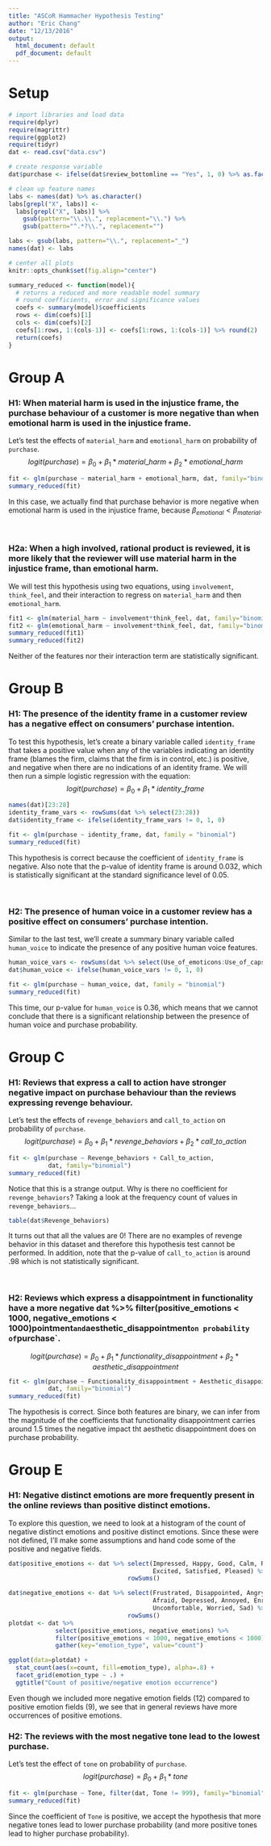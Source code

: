 ```yaml
---
title: "ASCoR Hammacher Hypothesis Testing"
author: "Eric Chang"
date: "12/13/2016"
output:
  html_document: default
  pdf_document: default
---
```

# Setup
```r
# import libraries and load data
require(dplyr)
require(magrittr)
require(ggplot2)
require(tidyr)
dat <- read.csv("data.csv")

# create response variable
dat$purchase <- ifelse(dat$review_bottomline == "Yes", 1, 0) %>% as.factor()

# clean up feature names
labs <- names(dat) %>% as.character()
labs[grepl("X", labs)] <- 
  labs[grepl("X", labs)] %>% 
    gsub(pattern="\\.\\.", replacement="\\.") %>% 
    gsub(pattern="^.*?\\.", replacement="")

labs <- gsub(labs, pattern="\\.", replacement="_")
names(dat) <- labs

# center all plots
knitr::opts_chunk$set(fig.align="center")
```

```r
summary_reduced <- function(model){
  # returns a reduced and more readable model summary
  # round coefficients, error and significance values
  coefs <- summary(model)$coefficients
  rows <- dim(coefs)[1]
  cols <- dim(coefs)[2]
  coefs[1:rows, 1:(cols-1)] <- coefs[1:rows, 1:(cols-1)] %>% round(2)
  return(coefs)
}
```

\pagebreak

# Group A
### H1: When material harm is used in the injustice frame, the purchase behaviour of a customer is more negative than when emotional harm is used in the injustice frame.
Let's test the effects of `material_harm` and `emotional_harm` on probability of `purchase`.
$$logit(purchase) = \beta_0 + \beta_1 *material\_harm +  \beta_2*emotional\_harm$$
  
```r
fit <- glm(purchase ~ material_harm + emotional_harm, dat, family="binomial")
summary_reduced(fit)
```

In this case, we actually find that purchase behavior is more negative when emotional harm is used in the injustice frame, because $\beta_{emotional} < \beta_{material}$.  

\ 

### H2a: When a high involved, rational product is reviewed, it is more likely that the reviewer will use material harm in the injustice frame, than emotional harm.
We will test this hypothesis using two equations, using `involvement`, `think_feel`, and their interaction to regress on `material_harm` and then `emotional_harm`.
```r
fit1 <- glm(material_harm ~ involvement*think_feel, dat, family="binomial")
fit2 <- glm(emotional_harm ~ involvement*think_feel, dat, family="binomial")
summary_reduced(fit1)
summary_reduced(fit2)
```

Neither of the features nor their interaction term are statistically significant.


\newpage

# Group B

### H1: The presence of the identity frame in a customer review has a negative effect on consumers’ purchase intention.

To test this hypothesis, let's create a binary variable called `identity_frame` that takes a positive value when any of the variables indicating an identity frame (blames the firm, claims that the firm is in control, etc.) is positive, and negative when there are no indications of an identity frame. We will then run a simple logistic regression with the equation:
$$logit(purchase) = \beta_0 + \beta_1 *identity\_frame$$
```r
names(dat)[23:28]
identity_frame_vars <- rowSums(dat %>% select(23:28))
dat$identity_frame <- ifelse(identity_frame_vars != 0, 1, 0)

fit <- glm(purchase ~ identity_frame, dat, family = "binomial")
summary_reduced(fit)
```

This hypothesis is correct because the coefficient of `identity_frame` is negative. Also note that the p-value of identity frame is around 0.032, which is statistically significant at the standard significance level of 0.05.

\ 

### H2: The presence of human voice in a customer review has a positive effect on consumers’ purchase intention.

Similar to the last test, we'll create a summary binary variable called `human_voice` to indicate the presence of any positive human voice features.
```r
human_voice_vars <- rowSums(dat %>% select(Use_of_emoticons:Use_of_caps_lock))
dat$human_voice <- ifelse(human_voice_vars != 0, 1, 0)

fit <- glm(purchase ~ human_voice, dat, family = "binomial")
summary_reduced(fit)
```

This time, our p-value for `human_voice` is 0.36, which means that we cannot conclude that there is a significant relationship between the presence of human voice and purchase probability.

\newpage

# Group C

### H1: Reviews that express a call to action have stronger negative impact on purchase behaviour than the reviews expressing revenge behaviour.

Let's test the effects of `revenge_behaviors` and `call_to_action` on probability of `purchase`.
$$logit(purchase) = \beta_0 + \beta_1 *revenge\_behaviors +  \beta_2*call\_to\_action$$

```r
fit <- glm(purchase ~ Revenge_behaviors + Call_to_action, 
           dat, family="binomial")
summary_reduced(fit)
```

Notice that this is a strange output. Why is there no coefficient for `revenge_behaviors`? Taking a look at the frequency count of values in `revenge_behaviors`...

```r
table(dat$Revenge_behaviors)
```

It turns out that all the values are 0! There are no examples of revenge behavior in this dataset and therefore this hypothesis test cannot be performed. In addition, note that the p-value of `call_to_action` is around .98 which is not statistically significant.

\ 

### H2: Reviews which express a disappointment in functionality have a more negative dat %>% filter(positive_emotions < 1000, negative_emotions < 1000)pointment` and `aesthetic_disappointment` on probability of `purchase`.
$$logit(purchase) = \beta_0 + \beta_1 *functionality\_disappointment +  \beta_2*aesthetic\_disappointment$$
```r
fit <- glm(purchase ~ Functionality_disappointment + Aesthetic_disappointment, 
           dat, family="binomial")
summary_reduced(fit)
```

The hypothesis is correct. Since both features are binary, we can infer from the magnitude of the coefficients that functionality disappointment carries around 1.5 times the negative impact tht aesthetic disappointment does on purchase probability.

\newpage

# Group E

### H1: Negative distinct emotions are more frequently present in the online reviews than positive distinct emotions.

To explore this question, we need to look at a histogram of the count of negative distinct emotions and positive distinct emotions. Since these were not defined, I'll make some assumptions and hand code some of the positive and negative fields.

```r
dat$positive_emotions <- dat %>% select(Impressed, Happy, Good, Calm, Relaxed, Content, 
                                        Excited, Satisfied, Pleased) %>% 
                                 rowSums()

dat$negative_emotions <- dat %>% select(Frustrated, Disappointed, Angry, Discontent,
                                        Afraid, Depressed, Annoyed, Enraged, Distressed,
                                        Uncomfortable, Worried, Sad) %>% 
                                 rowSums()
plotdat <- dat %>% 
             select(positive_emotions, negative_emotions) %>% 
             filter(positive_emotions < 1000, negative_emotions < 1000) %>% 
             gather(key="emotion_type", value="count")
```

```r
ggplot(data=plotdat) +
  stat_count(aes(x=count, fill=emotion_type), alpha=.8) +
  facet_grid(emotion_type ~ .) +
  ggtitle("Count of positive/negative emotion occurrence")
```

Even though we included more negative emotion fields (12) compared to positive emotion fields (9), we see that in general reviews have more occurrences of positive emotions.

### H2: The reviews with the most negative tone lead to the lowest purchase.

Let's test the effect of `tone` on probability of `purchase`.
$$logit(purchase) = \beta_0 + \beta_1 *tone$$

```r
fit <- glm(purchase ~ Tone, filter(dat, Tone != 999), family="binomial")
summary_reduced(fit)
```

Since the coefficient of `Tone` is positive, we accept the hypothesis that more negative tones lead to lower purchase probability (and more positive tones lead to higher purchase probability).



